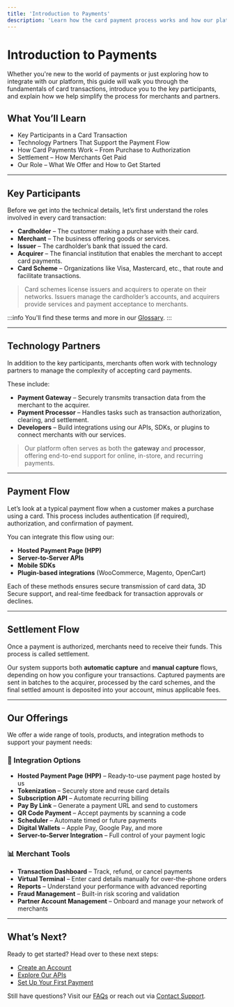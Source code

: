 ```yaml
---
title: 'Introduction to Payments'
description: 'Learn how the card payment process works and how our platform fits into it.'
---
```


# Introduction to Payments

Whether you're new to the world of payments or just exploring how to integrate with our platform, this guide will walk you through the fundamentals of card transactions, introduce you to the key participants, and explain how we help simplify the process for merchants and partners.

## What You’ll Learn

- Key Participants in a Card Transaction  
- Technology Partners That Support the Payment Flow  
- How Card Payments Work – From Purchase to Authorization  
- Settlement – How Merchants Get Paid  
- Our Role – What We Offer and How to Get Started

---

## Key Participants

Before we get into the technical details, let’s first understand the roles involved in every card transaction:

- **Cardholder** – The customer making a purchase with their card.  
- **Merchant** – The business offering goods or services.  
- **Issuer** – The cardholder’s bank that issued the card.  
- **Acquirer** – The financial institution that enables the merchant to accept card payments.  
- **Card Scheme** – Organizations like Visa, Mastercard, etc., that route and facilitate transactions.

> Card schemes license issuers and acquirers to operate on their networks. Issuers manage the cardholder’s accounts, and acquirers provide services and payment acceptance to merchants.

:::info
You'll find these terms and more in our [Glossary](/docs/get-started/glossary).
:::

---

## Technology Partners

In addition to the key participants, merchants often work with technology partners to manage the complexity of accepting card payments.

These include:

- **Payment Gateway** – Securely transmits transaction data from the merchant to the acquirer.  
- **Payment Processor** – Handles tasks such as transaction authorization, clearing, and settlement.  
- **Developers** – Build integrations using our APIs, SDKs, or plugins to connect merchants with our services.

> Our platform often serves as both the **gateway** and **processor**, offering end-to-end support for online, in-store, and recurring payments.

---

## Payment Flow

Let’s look at a typical payment flow when a customer makes a purchase using a card. This process includes authentication (if required), authorization, and confirmation of payment.

<!-- Insert your own Payment Flow Diagram here -->

You can integrate this flow using our:

- **Hosted Payment Page (HPP)**  
- **Server-to-Server APIs**  
- **Mobile SDKs**  
- **Plugin-based integrations** (WooCommerce, Magento, OpenCart)

Each of these methods ensures secure transmission of card data, 3D Secure support, and real-time feedback for transaction approvals or declines.

---

## Settlement Flow

Once a payment is authorized, merchants need to receive their funds. This process is called settlement.

<!-- Insert your own Settlement Flow Diagram here -->

Our system supports both **automatic capture** and **manual capture** flows, depending on how you configure your transactions. Captured payments are sent in batches to the acquirer, processed by the card schemes, and the final settled amount is deposited into your account, minus applicable fees.

---

## Our Offerings

We offer a wide range of tools, products, and integration methods to support your payment needs:

### 🔧 Integration Options

- **Hosted Payment Page (HPP)** – Ready-to-use payment page hosted by us  
- **Tokenization** – Securely store and reuse card details  
- **Subscription API** – Automate recurring billing  
- **Pay By Link** – Generate a payment URL and send to customers  
- **QR Code Payment** – Accept payments by scanning a code  
- **Scheduler** – Automate timed or future payments  
- **Digital Wallets** – Apple Pay, Google Pay, and more  
- **Server-to-Server Integration** – Full control of your payment logic

### 📊 Merchant Tools

- **Transaction Dashboard** – Track, refund, or cancel payments  
- **Virtual Terminal** – Enter card details manually for over-the-phone orders  
- **Reports** – Understand your performance with advanced reporting  
- **Fraud Management** – Built-in risk scoring and validation  
- **Partner Account Management** – Onboard and manage your network of merchants

---

## What’s Next?

Ready to get started? Head over to these next steps:

- [Create an Account](/docs/get-started/create-an-account)  
- [Explore Our APIs](/reference/introduction)  
- [Set Up Your First Payment](/docs/payments/online-payment)

Still have questions? Visit our [FAQs](/support/faqs-and-troubleshooting) or reach out via [Contact Support](/support/contact-support).

